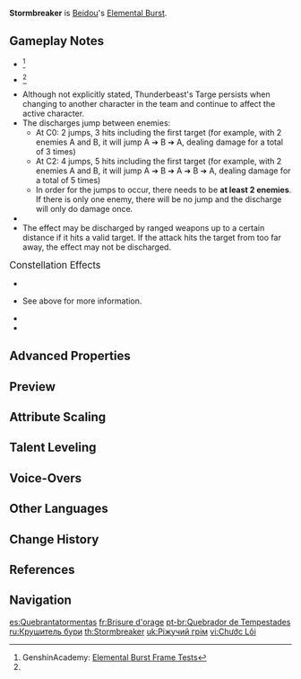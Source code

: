 {{Talent Infobox
|image         = Talent Stormbreaker.png
|character     = Beidou
|type          = Elemental Burst
|info          = Recalling her slaying of the great beast [[Haishan]], Beidou calls upon that monstrous strength and the lightning to create a Thunderbeast's Targe around herself, dealing {{Color|Electro DMG}} to nearby opponents.<br /><br />'''Thunderbeast's Targe'''<ul><li>When Normal and Charged Attacks hit, they create a lightning discharge that can jump between opponents, dealing {{Color|Electro DMG}}.</li><li>Increases the character's [[resistance to interruption]], and [[Damage reduction|decreases DMG]] taken.</li></ul><br />A maximum of 1 lightning discharge can be triggered per second.
|utility1      = Interruption Resistance
|utility2      = DMG Reduction
|utility3      = Effects End Character Fallen
|utility4      = Charged Attack
|energyCost    = 80
|CD            = 20s
|duration      = 15s
|attr1         = Skill DMG
|value1        = 122–274%
|attr2         = Lightning DMG
|value2        = 96–216%
|attr3         = DMG Reduction%
|value3        = 20–38%
|scale_att1    = ATK
}}
{{Description|With a peal of thunder, [[Haishan]] is slain.}}
'''Stormbreaker''' is [[Beidou]]'s [[Elemental Burst]].

==Gameplay Notes==
* {{TalentNote|energy frame|11}}<ref name="Genshin Academy burst info sheet">GenshinAcademy: [https://docs.google.com/spreadsheets/d/1iLUT8Tafwih3RZbNlA59w6-x5NQdgPvsMc86b7W92DQ/edit#gid=0 Elemental Burst Frame Tests]</ref>
* {{TalentNote|cooldown frame|2}}<ref name="Genshin Academy burst info sheet" />
* Although not explicitly stated, Thunderbeast's Targe persists when changing to another character in the team and continue to affect the active character.
* The discharges jump between enemies:
** At C0: 2 jumps, 3 hits including the first target (for example, with 2 enemies A and B, it will jump A ➔ B ➔ A, dealing damage for a total of 3 times)
** At C2: 4 jumps, 5 hits including the first target (for example, with 2 enemies A and B, it will jump A ➔ B ➔ A ➔ B ➔ A, dealing damage for a total of 5 times)
** In order for the jumps to occur, there needs to be '''at least 2 enemies'''. If there is only one enemy, there will be no jump and the discharge will only do damage once.
* {{TalentNote|snapshot|Lightning DMG|character=Beidou}}
* The effect may be discharged by ranged weapons up to a certain distance if it hits a valid target. If the attack hits the target from too far away, the effect may not be discharged.

;<big>Constellation Effects</big>
* {{TalentNote|constellation|1|Sea Beast's Scourge|Upon using Stormbreaker, a shield is created that absorbs up to 16% of Beidou's Max HP for 15 seconds. This shield is 250% more effective against Electro DMG.}}
* {{TalentNote|constellation|2|Upon the Turbulent Sea, the Thunder Arises}} See above for more information.
* {{TalentNote|constellation|5|Crimson Tidewalker}}
* {{TalentNote|constellation|6|Bane of Evil}}

==Advanced Properties==
{{Advanced Properties
|title   = Skill DMG
|gu      = 4U
|icdtag  = none
|poise   = 400
|impulse = 4

|title2   = Lightning DMG
|gu2      = 1U
|icdtag2  = Elemental Burst
|icdtype2 = 2.5s/3 Hits
|poise2   = 50
|impulse2 = 1
}}

==Preview==
{{Preview
|file    = Stormbreaker Preview
}}
{{clr}}

==Attribute Scaling==
{{Talent Scaling
|talentType=Elemental Burst
|levels=14
|order=skilldmg,lightningdmg,dmgreduction,duration,cd,energycost
|titles=Skill DMG (%),Lightning DMG (%),DMG Reduction (%),Duration,CD,Energy Cost
|skilldmg_1=121.6
|skilldmg_2=130.72
|skilldmg_3=139.84
|skilldmg_4=152
|skilldmg_5=161.12
|skilldmg_6=170.24
|skilldmg_7=182.4
|skilldmg_8=194.56
|skilldmg_9=206.72
|skilldmg_10=218.88
|skilldmg_11=231.04
|skilldmg_12=243.2
|skilldmg_13=258.4
|skilldmg_14=274
|lightningdmg_1=96
|lightningdmg_2=103.2
|lightningdmg_3=110.4
|lightningdmg_4=120
|lightningdmg_5=127.2
|lightningdmg_6=134.4
|lightningdmg_7=144
|lightningdmg_8=153.6
|lightningdmg_9=163.2
|lightningdmg_10=172.8
|lightningdmg_11=182.4
|lightningdmg_12=192
|lightningdmg_13=204
|lightningdmg_14= 216
|dmgreduction_1=20
|dmgreduction_2=21
|dmgreduction_3=22
|dmgreduction_4=24
|dmgreduction_5=25
|dmgreduction_6=26
|dmgreduction_7=28
|dmgreduction_8=30
|dmgreduction_9=32
|dmgreduction_10=34
|dmgreduction_11=35
|dmgreduction_12=36
|dmgreduction_13=37
|dmgreduction_14=38
|duration=15s
|cd=20s
|energycost=80
}}

==Talent Leveling==
{{Talent Upgrade|Beidou}}

==Voice-Overs==
{{Talent VO}}

==Other Languages==
{{Other Languages
|en      = Stormbreaker
|zhs     = 斫雷
|zhs_rm  = Zhuó Léi
|zht     = 斫雷
|zht_rm  = Zhuó Léi
|zh_tl   = Cutting Thunder
|ja      = 雷斫り
|ja_rm   = Kaminari Hatsuri
|ja_tl   = Thunder-Chipper
|ko      = 작뢰
|ko_rm   = Jakroe
|ko_tl   = Cutting Thunder
|es      = Quebrantatormentas
|es_tl   = Stormbreaker
|fr      = Brisure d'orage
|fr_tl   = Thunder Crack
|ru      = Крушитель бури
|ru_tl   = Stormbreaker
|th      = Stormbreaker
|vi      = {{tt|Chước Lôi|斫雷}}
|vi_tl   = Cutting Thunder{{Sino|vi}}
|de      = Blitzbrecher
|de_tl   = Lightning Breaker
|id      = Stormbreaker
|pt      = Quebrador de Tempestades
|pt_tl   = Storm Breaker
|tr      = Fırtına Kıran
|tr_tl   = 
|it      = Tempesta tagliente
|it_tl   = 
}}

==Change History==
{{Change History|1.0}}

==References==
{{Reflist}}

==Navigation==
{{Talent Navbox|Beidou}}

[[es:Quebrantatormentas]]
[[fr:Brisure d'orage]]
[[pt-br:Quebrador de Tempestades]]
[[ru:Крушитель бури]]
[[th:Stormbreaker]]
[[uk:Ріжучий грім]]
[[vi:Chước Lôi]]